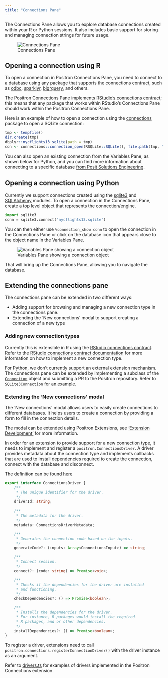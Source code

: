 ```yaml
---
title: "Connections Pane"
---
```


The Connections Pane allows you to explore database connections created within your R or Python sessions.
It also includes basic support for storing and managing connection strings for future usage.

![Connections Pane](images/connections-pane.png)

## Opening a connection using R

To open a connection in Positron Connections Pane, you need to connect to a database using any
package that supports the connections contract, such as [odbc](https://github.com/r-dbi/odbc), [sparklyr](https://github.com/rstudio/sparklyr),
[bigrquery](https://github.com/r-dbi/bigrquery), and others.

The Positron Connections Pane implements [RStudio's connections contract](https://rstudio.github.io/rstudio-extensions/connections-contract.html); this means that any package that works within RStudio's Connections Pane should work within the Positron Connections Pane.

Here is an example of how to open a connection using the [connections](https://github.com/rstudio/connections) package to open a SQLite connection:

``` r
tmp <- tempfile()
dir.create(tmp)
dbplyr::nycflights13_sqlite(path = tmp)
con <- connections::connection_open(RSQLite::SQLite(), file.path(tmp, "nycflights13.sqlite"))
```

You can also open an existing connection from the Variables Pane, as shown below for Python, and you can find more information about connecting to a specific database [from Posit Solutions Engineering](https://solutions.posit.co/connections/db/databases/).

## Opening a connection using Python

Currently we support connections created using the [sqlite3](https://docs.python.org/3/library/sqlite3.html) and [SQLAlchemy](https://www.sqlalchemy.org) modules.
To open a connection in the Connections Pane, create a top level object that represents the connection/engine.

``` python
import sqlite3
conn = sqlite3.connect("nycflights13.sqlite")
```

You can then either use `%connection_show conn` to open the connection in the Connections Pane or click on
the database icon that appears close to the object name in the Variables Pane.

![Variables Pane showing a connection object](images/connections-pane-variables-pane.png)

That will bring up the Connections Pane, allowing you to navigate the database.

## Extending the connections pane

The connections pane can be extended in two different ways:

- Adding support for browsing and managing a new connection type in the connections pane.
- Extending the 'New connections' modal to support creating a connection of a new type

### Adding new connection types

Currently this is extensible in R using the [RStudio connections contract](https://rstudio.github.io/rstudio-extensions/connections-contract.html).
Refer to the [RStudio connections contract documentation](https://rstudio.github.io/rstudio-extensions/connections-contract.html) for more information on how to implement a new connection type.

For Python, we don't currently support an external extension mechanism. The connections pane can be extended by implementing
a subclass of the [`Connection`](https://github.com/posit-dev/positron/blob/5140ddd59a3071c8c73e6135f0f1bb5d27f0bcae/extensions/positron-python/python_files/posit/positron/connections.py#L64-L159) object and submitting a PR to the Positron repository. Refer to `SQLite3Connection` for [an example](https://github.com/posit-dev/positron/blob/5140ddd59a3071c8c73e6135f0f1bb5d27f0bcae/extensions/positron-python/python_files/posit/positron/connections.py#L501-L616).

### Extending the 'New connections' modal

The 'New connections' modal allows users to easily create connections to different databases. 
It helps users to create a connection by providing a form to fill in the connection details.

The modal can be extended using Positron Extensions, see ['Extension Development'](./extension-development.qmd) for more information. 

In order for an extension to provide support for a new connection type, it needs to implement and 
register a `positron.ConnectionsDriver`. A driver provides metadata about the connection type and
implements callbacks that are used to install dependencies required to create the connection, connect
with the database and disconnect.

The definition can be found [here](https://github.com/posit-dev/positron/blob/d939b3df7d6f5ab65a134ad843fce24550ef6125/src/positron-dts/positron.d.ts#L1231)

```ts
export interface ConnectionsDriver {
    /**
     * The unique identifier for the driver.
     */
    driverId: string;

    /**
     * The metadata for the driver.
     */
    metadata: ConnectionsDriverMetadata;

    /**
     * Generates the connection code based on the inputs.
     */
    generateCode?: (inputs: Array<ConnectionsInput>) => string;

    /**
     * Connect session.
     */
    connect?: (code: string) => Promise<void>;

    /**
     * Checks if the dependencies for the driver are installed
     * and functioning.
     */
    checkDependencies?: () => Promise<boolean>;

    /**
     * Installs the dependencies for the driver.
     * For instance, R packages would install the required
     * R packages, and or other dependencies.
     */
    installDependencies?: () => Promise<boolean>;
}
```

To register a driver, extensions need to call `positron.connections.registerConnectionDriver()` with
the driver instance as an argument.

Refer to [drivers.ts](https://github.com/posit-dev/positron/blob/3ef420c66eaf888c3eabfcb3631317117ef620f2/extensions/positron-connections/src/drivers.ts) for examples of drivers implemented in the Positron Connections extension.
